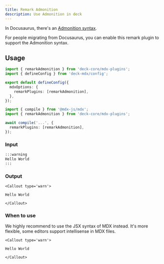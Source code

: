 ```yaml
---
title: Remark Admonition
description: Use Admonition in deck
---
```


In Docusaurus, there's an [Admonition syntax](https://docusaurus.io/docs/markdown-features/admonitions).

For people migrating from Docusaurus, you can enable this remark plugin to support the Admonition syntax.

## Usage

```ts title="source.config.ts" tab="deck MDX"
import { remarkAdmonition } from 'deck-core/mdx-plugins';
import { defineConfig } from 'deck-mdx/config';

export default defineConfig({
  mdxOptions: {
    remarkPlugins: [remarkAdmonition],
  },
});
```

```ts tab="MDX Compiler"
import { compile } from '@mdx-js/mdx';
import { remarkAdmonition } from 'deck-core/mdx-plugins';

await compile('...', {
  remarkPlugins: [remarkAdmonition],
});
```

### Input

```md
:::warning
Hello World
:::
```

### Output

```mdx
<Callout type='warn'>

Hello World

</Callout>
```

### When to use

We highly recommend to use the JSX syntax of MDX instead.
It's more flexible, some editors support intellisense in MDX files.

```mdx
<Callout type='warn'>

Hello World

</Callout>
```
